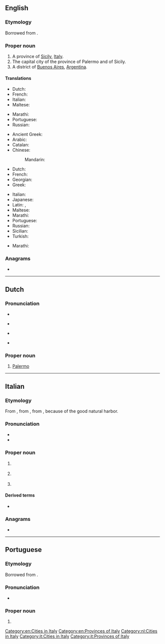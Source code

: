==English==

===Etymology===
Borrowed from {{bor|en|it|Palermo}}.

===Proper noun===
{{wikipedia}}
{{en-proper noun}}

# A province of [[Sicily]], [[Italy]].
# The capital city of the province of Palermo and of Sicily.
# A district of [[Buenos Aires]], [[Argentina]].

====Translations====
{{trans-top|province}}
* Dutch: {{t+|nl|Palermo}}
* French: {{t+|fr|Palerme|f}}
* Italian: {{t+|it|Palermo|f}}
* Maltese: {{t|mt|Provinċja ta' Palermo|alt=il-Provinċja ta' Palermo}}
{{trans-mid}}
* Marathi: {{t|mr|पालेर्मो|tr=pālermo|sc=Deva}}
* Portuguese: {{t|pt|Palermo|f}}
* Russian: {{t+|ru|Пале́рмо|m}}
{{trans-bottom}}

{{trans-top|city}}
* Ancient Greek: {{t|grc|Πάνορμος|f}}
* Arabic: {{t|ar|بَلَرْم}}
* Catalan: {{t|ca|Palerm}}
* Chinese:
*: Mandarin: {{t+|cmn|巴勒莫|tr=Bālèmò|sc=Hani}}
* Dutch: {{t+|nl|Palermo}}
* French: {{t+|fr|Palerme|f}}
* Georgian: {{t|ka|პალერმო}}
* Greek: {{t+|el|Παλέρμο|n}}
{{trans-mid}}
* Italian: {{t+|it|Palermo|f}}
* Japanese: {{t|ja|パレルモ|tr=Parerumo}}
* Latin: {{t|la|Panormus|f}}, {{t|la|Panormum|n}}
* Maltese: {{t|mt|Palermo}}
* Marathi: {{t|mr|पालेर्मो|tr=pālermo|sc=Deva}}
* Portuguese: {{t|pt|Palermo|f}}
* Russian: {{t+|ru|Пале́рмо|m}}
* Sicilian: {{t|scn|Palermu}}
* Turkish: {{t|tr|Palermo}}
{{trans-bottom}}

{{trans-top|district of Buenos Aires}}
* Marathi: {{t|mr|पालेर्मो|tr=pālermo|sc=Deva}}
{{trans-mid}}
{{trans-bottom}}

===Anagrams===
* {{anagrams|en|a=aelmopr|Palmero|Palmore|Pleroma|leproma|pleroma|polearm}}

[[Category:en:Cities in Italy]]
[[Category:en:Provinces of Italy]]

----

==Dutch==
{{wikipedia|lang=nl}}

===Pronunciation===
* {{IPA|/paːˈlɛrmoː/|lang=nl}}
* {{a|BE}} {{IPA|[paˈlɛrmoː]|lang=nl}}
* {{a|NL}} {{IPA|[paˈlɛrmoʊ̯]|lang=nl}}
* {{audio|Nl-Palermo.ogg|Audio|lang=nl}}

===Proper noun===
{{nl-proper noun}}

# [[Palermo#English|Palermo]]

[[Category:nl:Cities in Italy]]

----

==Italian==
{{wikipedia|lang=it}}

===Etymology===
From {{der|it|la|Panormus}}, from {{der|it|grc|Πάνορμος}}, from {{af|grc|πᾰν-|t1=all|ὅρμος|t2=port|nocat=1}}, because of the good natural harbor.

===Pronunciation===
* {{it-IPA|palèrmo}}
* {{audio|It-Palermo.ogg|Audio|lang=it}}

===Proper noun===
{{it-proper noun|f}}

# {{l|en|Palermo}} {{gloss|province}}
# {{l|en|Palermo}} {{gloss|city}}
# {{n-g|The letter [[P]] in the [[Appendix:Italian phonetic alphabet|Italian phonetic alphabet]]}}
#: {{syn|it|Padova}}

====Derived terms====
* {{l|it|palermitano}}

===Anagrams===
* {{l|it|pleroma}}

[[Category:it:Cities in Italy]]
[[Category:it:Provinces of Italy]]
{{topics|it|Italy}}

----

==Portuguese==

===Etymology===
Borrowed from {{bor|pt|it|Palermo}}.

===Pronunciation===
* {{a|Brazil}} {{IPA|/pa.ˈlɛʁ.mu/|lang=pt}}

===Proper noun===
{{pt-proper noun|f}}

# {{place|pt|city/and/province|r/Sicily|c/Italy|t1=Palermo}}
